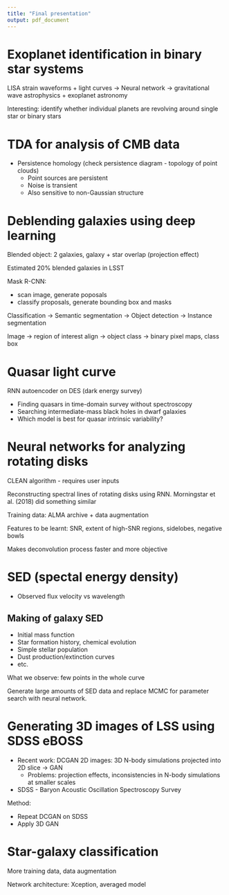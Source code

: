 ```yaml
---
title: "Final presentation"
output: pdf_document
---
```


# Exoplanet identification in binary star systems

LISA strain waveforms + light curves -> Neural network -> gravitational wave astrophysics + exoplanet astronomy

Interesting: identify whether individual planets are revolving around single star or binary stars

# TDA for analysis of CMB data

- Persistence homology (check persistence diagram - topology of point clouds)
    - Point sources are persistent
    - Noise is transient
    - Also sensitive to non-Gaussian structure

# Deblending galaxies using deep learning

Blended object: 2 galaxies, galaxy + star overlap (projection effect)

Estimated 20% blended galaxies in LSST

Mask R-CNN:

- scan image, generate poposals
- classify proposals, generate bounding box and masks

Classification -> Semantic segmentation -> Object detection -> Instance segmentation

Image -> region of interest align -> object class -> binary pixel maps, class box

# Quasar light curve

RNN autoencoder on DES (dark energy survey)

- Finding quasars in time-domain survey without spectroscopy
- Searching intermediate-mass black holes in dwarf galaxies
- Which model is best for quasar intrinsic variability?

# Neural networks for analyzing rotating disks

CLEAN algorithm - requires user inputs

Reconstructing spectral lines of rotating disks using RNN. Morningstar et al. (2018) did something similar

Training data: ALMA archive + data augmentation

Features to be learnt: SNR, extent of high-SNR regions, sidelobes, negative bowls

Makes deconvolution process faster and more objective

# SED (spectal energy density)

- Observed flux velocity vs wavelength

## Making of galaxy SED

- Initial mass function
- Star formation history, chemical evolution
- Simple stellar population
- Dust production/extinction curves
- etc.

What we observe: few points in the whole curve

Generate large amounts of SED data and replace MCMC for parameter search with neural network.

# Generating 3D images of LSS using SDSS eBOSS

- Recent work: DCGAN 2D images: 3D N-body simulations projected into 2D slice -> GAN
    - Problems: projection effects, inconsistencies in N-body simulations at smaller scales
- SDSS - Baryon Acoustic Oscillation Spectroscopy Survey

Method:

- Repeat DCGAN on SDSS
- Apply 3D GAN

# Star-galaxy classification

More training data, data augmentation

Network architecture: Xception, averaged model